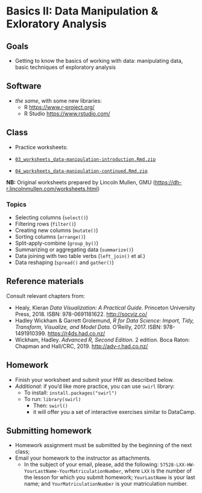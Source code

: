 # Basics II: Data Manipulation & Exloratory Analysis

## Goals{#goals03}

- Getting to know the basics of working with data: manipulating data, basic techniques of exploratory analysis

## Software{#soft03}

* *the same*, with some new libraries:
	* R <https://www.r-project.org/> 
	* R Studio <https://www.rstudio.com/>

## Class{#cLass03}

* Practice worksheets:

- [`03_worksheets_data-manipulation-introduction.Rmd.zip`](./files/ws/03_worksheets_data-manipulation-introduction.Rmd.zip)
- [`04_worksheets_data-manipulation-continued.Rmd.zip`](./files/ws/04_worksheets_data-manipulation-continued.Rmd.zip)

**NB:** Original worksheets prepared by Lincoln Mullen, GMU (<https://dh-r.lincolnmullen.com/worksheets.html>)

### Topics{#topics03}

- Selecting columns (`select()`)
- Filtering rows (`filter()`)
- Creating new columns (`mutate()`)
- Sorting columns (`arrange()`)
- Split-apply-combine (`group_by()`)
- Summarizing or aggregating data (`summarize()`)
- Data joining with two table verbs (`left_join()` et al.)
- Data reshaping (`spread()` and `gather()`)

## Reference materials{#RM03}

Consult relevant chapters from: 

* Healy, Kieran *Data Visualization: A Practical Guide*. Princeton University Press, 2018. ISBN: 978-0691181622. <http://socviz.co/>
* Hadley Wickham & Garrett Grolemund, *R for Data Science: Import, Tidy, Transform, Visualize, and Model Data.* O’Reilly, 2017. ISBN: 978-1491910399. <https://r4ds.had.co.nz/>
* Wickham, Hadley. *Advanced R, Second Edition.* 2 edition. Boca Raton: Chapman and Hall/CRC, 2019. <http://adv-r.had.co.nz/>


## Homework{#HW03}

- Finish your worksheet and submit your HW as described below.
* *Additional:* if you'd like more practice, you can use `swirl` library:
  * To install: `install.packages("swirl")`
  * To run: `library(swirl)`
    * Then: `swirl()`
    * it will offer you a set of interactive exercises similar to DataCamp.

## Submitting homework{#SHW03}

* Homework assignment must be submitted by the beginning of the next class;
* Email your homework to the instructor as attachments.
	*  In the subject of your email, please, add the following: `57528-LXX-HW-YourLastName-YourMatriculationNumber`, where `LXX` is the number of the lesson for which you submit homework; `YourLastName` is your last name; and `YourMatriculationNumber` is your matriculation number.